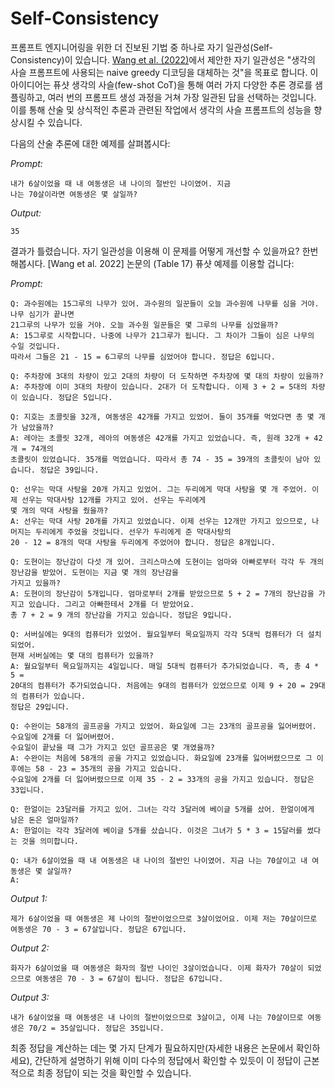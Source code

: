 # Self-Consistency

프롬프트 엔지니어링을 위한 더 진보된 기법 중 하나로 자기 일관성(Self-Consistency)이 있습니다. [Wang et al. (2022)](https://arxiv.org/pdf/2203.11171.pdf)에서 제안한 자기 일관성은 "생각의 사슬 프롬프트에 사용되는 naive greedy 디코딩을 대체하는 것"을 목표로 합니다. 이 아이디어는 퓨샷 생각의 사슬(few-shot CoT)을 통해 여러 가지 다양한 추론 경로를 샘플링하고, 여러 번의 프롬프트 생성 과정을 거쳐 가장 일관된 답을 선택하는 것입니다. 이를 통해 산술 및 상식적인 추론과 관련된 작업에서 생각의 사슬 프롬프트의 성능을 향상시킬 수 있습니다.

다음의 산술 추론에 대한 예제를 살펴봅시다:

*Prompt:*
```
내가 6살이었을 때 내 여동생은 내 나이의 절반인 나이였어. 지금
나는 70살이라면 여동생은 몇 살일까?
```

*Output:*
```
35
```

결과가 틀렸습니다. 자기 일관성을 이용해 이 문제를 어떻게 개선할 수 있을까요? 한번 해봅시다. [Wang et al. 2022] 논문의 (Table 17) 퓨샷 예제를 이용할 겁니다:

*Prompt:*
```
Q: 과수원에는 15그루의 나무가 있어. 과수원의 일꾼들이 오늘 과수원에 나무를 심을 거야. 나무 심기가 끝나면
21그루의 나무가 있을 거야. 오늘 과수원 일꾼들은 몇 그루의 나무를 심었을까?
A: 15그루로 시작합니다. 나중에 나무가 21그루가 됩니다. 그 차이가 그들이 심은 나무의 수일 것입니다.
따라서 그들은 21 - 15 = 6그루의 나무를 심었어야 합니다. 정답은 6입니다.

Q: 주차장에 3대의 차량이 있고 2대의 차량이 더 도착하면 주차장에 몇 대의 차량이 있을까?
A: 주차장에 이미 3대의 차량이 있습니다. 2대가 더 도착합니다. 이제 3 + 2 = 5대의 차량이 있습니다. 정답은 5입니다.

Q: 지호는 초콜릿을 32개, 여동생은 42개를 가지고 있었어. 둘이 35개를 먹었다면 총 몇 개가 남았을까?
A: 레아는 초콜릿 32개, 레아의 여동생은 42개를 가지고 있었습니다. 즉, 원래 32개 + 42개 = 74개의
초콜릿이 있었습니다. 35개를 먹었습니다. 따라서 총 74 - 35 = 39개의 초콜릿이 남아 있습니다. 정답은 39입니다.

Q: 선우는 막대 사탕을 20개 가지고 있었어. 그는 두리에게 막대 사탕을 몇 개 주었어. 이제 선우는 막대사탕 12개를 가지고 있어. 선우는 두리에게
몇 개의 막대 사탕을 줬을까?
A: 선우는 막대 사탕 20개를 가지고 있었습니다. 이제 선우는 12개만 가지고 있으므로, 나머지는 두리에게 주었을 것입니다. 선우가 두리에게 준 막대사탕의
20 - 12 = 8개의 막대 사탕을 두리에게 주었어야 합니다. 정답은 8개입니다.

Q: 도현이는 장난감이 다섯 개 있어. 크리스마스에 도현이는 엄마와 아빠로부터 각각 두 개의 장난감을 받았어. 도현이는 지금 몇 개의 장난감을
가지고 있을까?
A: 도현이의 장난감이 5개입니다. 엄마로부터 2개를 받았으므로 5 + 2 = 7개의 장난감을 가지고 있습니다. 그리고 아빠한테서 2개를 더 받았어요.
총 7 + 2 = 9 개의 장난감을 가지고 있습니다. 정답은 9입니다.

Q: 서버실에는 9대의 컴퓨터가 있었어. 월요일부터 목요일까지 각각 5대씩 컴퓨터가 더 설치되었어.
현재 서버실에는 몇 대의 컴퓨터가 있을까?
A: 월요일부터 목요일까지는 4일입니다. 매일 5대씩 컴퓨터가 추가되었습니다. 즉, 총 4 * 5 =
20대의 컴퓨터가 추가되었습니다. 처음에는 9대의 컴퓨터가 있었으므로 이제 9 + 20 = 29대의 컴퓨터가 있습니다.
정답은 29입니다.

Q: 수완이는 58개의 골프공을 가지고 있었어. 화요일에 그는 23개의 골프공을 잃어버렸어. 수요일에 2개를 더 잃어버렸어.
수요일이 끝났을 때 그가 가지고 있던 골프공은 몇 개였을까?
A: 수완이는 처음에 58개의 공을 가지고 있었습니다. 화요일에 23개를 잃어버렸으므로 그 이후에는 58 - 23 = 35개의 공을 가지고 있습니다.
수요일에 2개를 더 잃어버렸으므로 이제 35 - 2 = 33개의 공을 가지고 있습니다. 정답은 33입니다.

Q: 한얼이는 23달러를 가지고 있어. 그녀는 각각 3달러에 베이글 5개를 샀어. 한얼이에게 남은 돈은 얼마일까?
A: 한얼이는 각각 3달러에 베이글 5개를 샀습니다. 이것은 그녀가 5 * 3 = 15달러를 썼다는 것을 의미합니다.

Q: 내가 6살이었을 때 내 여동생은 내 나이의 절반인 나이였어. 지금 나는 70살이고 내 여동생은 몇 살일까?
A:
```

*Output 1:*
```
제가 6살이었을 때 여동생은 제 나이의 절반이었으므로 3살이었어요. 이제 저는 70살이므로 여동생은 70 - 3 = 67살입니다. 정답은 67입니다.
```

*Output 2:*
```
화자가 6살이었을 때 여동생은 화자의 절반 나이인 3살이었습니다. 이제 화자가 70살이 되었으므로 여동생은 70 - 3 = 67살이 됩니다. 정답은 67입니다.
```

*Output 3:*
```
내가 6살이었을 때 여동생은 내 나이의 절반이었으므로 3살이고, 이제 나는 70살이므로 여동생은 70/2 = 35살입니다. 정답은 35입니다.
```

최종 정답을 계산하는 데는 몇 가지 단계가 필요하지만(자세한 내용은 논문에서 확인하세요), 간단하게 설명하기 위해 이미 다수의 정답에서 확인할 수 있듯이 이 정답이 근본적으로 최종 정답이 되는 것을 확인할 수 있습니다.
